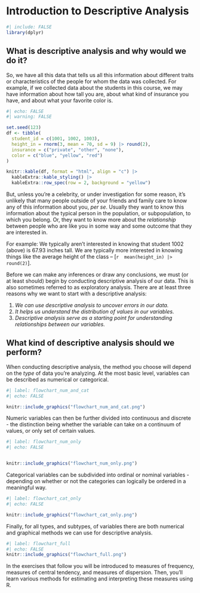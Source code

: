 # Introduction to Descriptive Analysis

```r
#| include: FALSE
library(dplyr)
```

## What is descriptive analysis and why would we do it?

So, we have all this data that tells us all this information about different traits or characteristics of the people for whom the data was collected. For example, if we collected data about the students in this course, we may have information about how tall you are, about what kind of insurance you have, and about what your favorite color is.

```r
#| echo: FALSE
#| warning: FALSE

set.seed(123)
df <- tibble(
  student_id = c(1001, 1002, 1003),
  height_in = rnorm(3, mean = 70, sd = 9) |> round(2),
  insurance = c("private", "other", "none"),
  color = c("blue", "yellow", "red")
) 

knitr::kable(df, format = "html", align = "c") |> 
  kableExtra::kable_styling() |> 
  kableExtra::row_spec(row = 2, background = "yellow")
```

But, unless you’re a celebrity, or under investigation for some reason, it’s unlikely that many people outside of your friends and family care to know any of this information about you, _per se_. Usually they want to know this information about the typical person in the population, or subpopulation, to which you belong. Or, they want to know more about the _relationship_ between people who are like you in some way and some outcome that they are interested in.

For example: We typically aren't interested in knowing that student 1002 (above) is 67.93 inches tall. We are typically more interested in knowing things like the average height of the class -- [`r 
mean(height_in) |> round(2)`].

Before we can make any inferences or draw any conclusions, we must (or at least should) begin by conducting descriptive analysis of our data. This is also sometimes referred to as exploratory analysis. There are at least three reasons why we want to start with a descriptive analysis:

1. _We can use descriptive analysis to uncover errors in our data._   
2. _It helps us understand the distribution of values in our variables._   
3. _Descriptive analysis serve as a starting point for understanding relationships between our variables._   

## What kind of descriptive analysis should we perform?

When conducting descriptive analysis, the method you choose will depend on the _type_ of data you’re analyzing. At the most basic level, variables can be described as numerical or categorical.

```r
#| label: flowchart_num_and_cat
#| echo: FALSE

knitr::include_graphics("flowchart_num_and_cat.png")
```

Numeric variables can then be further divided into continuous and discrete - the distinction being whether the variable can take on a continuum of values, or only set of certain values.

```r
#| label: flowchart_num_only
#| echo: FALSE


knitr::include_graphics("flowchart_num_only.png")
```

Categorical variables can be subdivided into ordinal or nominal variables - depending on whether or not the categories can logically be ordered in a meaningful way.

```r
#| label: flowchart_cat_only
#| echo: FALSE

knitr::include_graphics("flowchart_cat_only.png")
```

Finally, for all types, and subtypes, of variables there are both numerical and graphical methods we can use for descriptive analysis.

```r
#| label: flowchart_full
#| echo: FALSE
knitr::include_graphics("flowchart_full.png")
```

In the exercises that follow you will be introduced to measures of frequency, measures of central tendency, and measures of dispersion. Then, you'll learn various methods for estimating and interpreting these measures using R.
